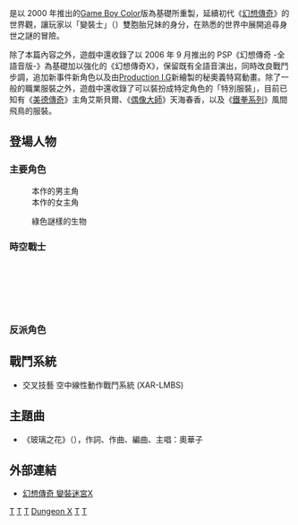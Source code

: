 {{noteTA
|G1=Games
|G2=Tales
}}
{{Infobox VG
|標題= 幻想傳奇 變裝迷宮X
|japanese= テイルズ オブ ファンタジア なりきりダンジョンX
|類型= [[電子角色扮演遊戲|角色扮演遊戲]]
|使用平台= [[PlayStation_Portable|PlayStation Portable]]
|開發團隊= [[南夢宮傳奇工作室|南夢宮傳奇工作室]]
|製作人= 
|監製= 
|腳本= 
|人物設定= 
|音樂= 
|媒體=
|遊戲人數= [[單人遊戲|單人遊戲]]
|發售日= {{Vgrelease|JP|2010年8月5日}}
}}

{{Vgname|幻想傳奇 變裝迷宮X|ja=テイルズ オブ ファンタジア なりきりダンジョンX|cn=幻想传说 换装迷宫X|tw=幻想傳奇 變裝迷宮X}}是以 2000 年推出的[[Game_Boy_Color|Game Boy Color]]版為基礎所重製，延續初代《[[幻想傳奇|幻想傳奇]]》的世界觀，讓玩家以「變裝士」（{{lang|ja|なりきり士}}）雙胞胎兄妹的身分，在熟悉的世界中展開追尋身世之謎的冒險。

除了本篇內容之外，遊戲中還收錄了以 2006 年 9 月推出的 PSP《幻想傳奇 -全語音版-》為基礎加以強化的《幻想傳奇X》，保留既有全語音演出，同時改良戰鬥步調，追加新事件新角色以及由[[Production_I.G|Production I.G]]新繪製的秘奧義特寫動畫。除了一般的職業服裝之外，遊戲中還收錄了可以裝扮成特定角色的「特別服裝」，目前已知有《[[美德傳奇|美德傳奇]]》主角艾斯貝爾、《[[偶像大師|偶像大師]]》天海春香，以及《[[鐵拳系列|鐵拳系列]]》風間飛鳥的服裝。

==登場人物==
===主要角色===
;{{Nihongo|迪歐|ディオ|聲優：[[齋賀觀月|齋賀觀月]]}}
:本作的男主角
;{{Nihongo|梅兒|メル|聲優：[[阿澄佳奈|阿澄佳奈]]}}
:本作的女主角
;{{Nihongo|艾特斯|エトス|聲優：[[田村由香里|田村由香里]]}}

;{{Nihongo|庫路路|クルール|}}
:綠色謎樣的生物
;{{Nihongo|隆德莉妮‧E‧艾非培路固|ロンドリーネ・E・エッフェンベルグ|聲優：[[喜多村英梨|喜多村英梨]]}}

;{{Nihongo|亞魯貝爾特|アルベルト|聲優：[[龍田直樹|龍田直樹]]}}
===時空戰士===
;{{nihongo|克雷斯・亞爾貝因|クレス・アルベイン|聲優：[[草尾毅|草尾毅]]}}
;{{nihongo|敏特・亞德涅特|ミント・アドネード|聲優：[[岩男潤子|岩男潤子]]}}
;{{nihongo|柴斯達・巴克萊特|チェスター・バークライト|聲優：[[伊藤健太郎_(聲優)|伊藤健太郎]]}}
;{{nihongo|庫拉斯・F・雷斯塔|クラース・F・レスター|聲優：[[井上和彥|井上和彥]]}}
;{{nihongo|亞雀・克萊茵|アーチェ・クライン|聲優：[[金井美香|金井美香]]}}
;{{nihongo|藤林鈴|藤林すず|聲優：[[川田妙子|川田妙子]]}}

===反派角色===
;{{nihongo|達歐斯|ダオス|Dhaos|[[森川智之|森川智之]]}}

==戰鬥系統==
*交叉技藝 空中線性動作戰鬥系統 (XAR-LMBS)

==主題曲==
*《玻璃之花》（{{lang|ja|ガラスの花}}），作詞、作曲、編曲、主唱：奧華子

==外部連結==
* {{ja}}[http://topndx.namco-ch.net 幻想傳奇 變裝迷宮X] {{Wayback|url=http://topndx.namco-ch.net/ |date=20200918042937 }}

{{傳奇系列}}

[[Category:2010年电子游戏|T]]
[[Category:PlayStation_Portable游戏|T]]
[[Category:复刻游戏|T]]
[[Category:傳奇系列電子遊戲|Dungeon X]]
[[Category:后传电子游戏|T]]
[[Category:日本獨占電子遊戲|T]]